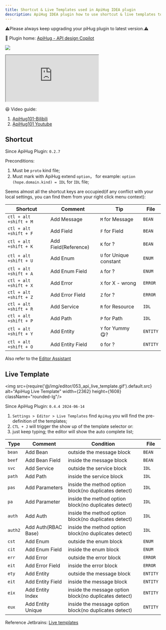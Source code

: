 ```yaml
---
title: Shortcut & Live Templates used in ApiHug IDEA plugin
description: ApiHug IDEA plugin how to use shortcut & live templates to speed up
---
```


⚠️Please always keep upgrading your piHug plugin to latest version.⚠️

💝 Plugin home: [ApiHug - API design Copilot](https://plugins.jetbrains.com/plugin/23534-apihug--api-design-copilot)

<a target="_blank" href="https://search.maven.org/artifact/com.apihug/it-bom"><img
  src="https://img.shields.io/maven-central/v/com.apihug/it-bom.svg?label=Maven%20Central"/></a>


<div>
  <iframe
    src="https://plugins.jetbrains.com/embeddable/install/23534"
    border="0"
    height={'48px'}
    allow="accelerometer; autoplay; clipboard-write; encrypted-media; gyroscope; picture-in-picture"
    allowFullScreen
  ></iframe>
</div>

😆 Video guide:

1. [ApiHug101-Bilibili](https://space.bilibili.com/666522636)
2. [ApiHug101 Youtube](https://youtube.com/@ApiHug?si=C1yw0poHA01zbmyj)


## Shortcut

Since ApiHug Plugin: `0.2.7`

Preconditions:
1. Must be `proto` kind file;
2. Must mark with ApiHug extend `option`， for example: `option (hope.domain.kind) = IDL` for `IDL` file;

Seems almost all the shortcut keys are occupied(if any conflict with your local settings, you can find them from your right click menu context):

| Shortcut               | Comment              | Tip                     | File     |
|------------------------|----------------------|-------------------------|----------|
| `ctl + alt +shift + M` | Add Message          | `M` for Message         | `BEAN`   |
| `ctl + alt +shift + F` | Add Field            | `F` for Field           | `BEAN`   |
| `ctl + alt +shift + K` | Add Field(Reference) | `K` for ?               | `BEAN`   |
| `ctl + alt +shift + U` | Add Enum             | `U` for Unique constant | `ENUM`   |
| `ctl + alt +shift + A` | Add Enum Field       | `A` for ?               | `ENUM`   |
| `ctl + alt +shift + X` | Add Error            | `X` for X - wrong       | `ERROR`  |
| `ctl + alt +shift + Z` | Add Error Field      | `Z` for ?               | `ERROR`  |
| `ctl + alt +shift + R` | Add Service          | `R` for Resource        | `IDL`    |
| `ctl + alt +shift + P` | Add Path             | `P` for Path            | `IDL`    |
| `ctl + alt +shift + Y` | Add Entity           | `Y` for Yummy 😋?       | `ENTITY` |
| `ctl + alt +shift + O` | Add Entity Field     | `O` for ?               | `ENTITY` |

Also refer to the [Editor Assistant](/docs/idea/015-editor)

## Live Template

<img src={require('@/img/editor/053_api_live_template.gif').default.src} alt="ApiHug Live Template" width={2362} height={1608}
     className="rounded-lg"/>

Since ApiHug Plugin: `0.4.4 2024-06-14`

1. `Settings > Editor > Live Templates` find `ApiHug` you will find the pre-definition of the templates;
2. `CTL + J` will trigger the show up of the template selector or:
3.  just keep typing; the editor will show the auto complete list;

| Type    | Comment             | Condition                                             | File     |
|---------|---------------------|-------------------------------------------------------|----------|
| `bean`  | Add Bean            | outside the message block                             | `BEAN`   |
| `beef`  | Add Bean Field      | inside the message block                              | `BEAN`   |
| `svc`   | Add Service         | outside the service block                             | `IDL`    |
| `path`  | Add Path            | inside the service block                              | `IDL`    |
| `pas`   | Add Parameters      | inside the method option block(no duplicates detect)  | `IDL`    |
| `pa`    | Add Parameter       | inside the method option block(no duplicates detect)  | `IDL`    |
| `auth`  | Add Auth            | inside the method option block(no duplicates detect)  | `IDL`    |
| `auth2` | Add Auth(RBAC Base) | inside the method option block(no duplicates detect)  | `IDL`    |
| `cst`   | Add Enum            | outside the enum block                                | `ENUM`   |
| `cit`   | Add Enum Field      | inside the enum block                                 | `ENUM`   |
| `err`   | Add Error           | outside the error block                               | `ERROR`  |
| `eit`   | Add Error Field     | inside the error block                                | `ERROR`  |
| `ety`   | Add Entity          | outside the message block                             | `ENTITY` |
| `eit`   | Add Entity Field    | inside the message block                              | `ENTITY` |
| `eix`   | Add Entity Index    | inside the message option block(no duplicates detect) | `ENTITY` |
| `eux`   | Add Entity Unique   | inside the message option block(no duplicates detect) | `ENTITY` |

Reference Jetbrains: [Live templates](https://www.jetbrains.com/help/idea/using-live-templates.html)
